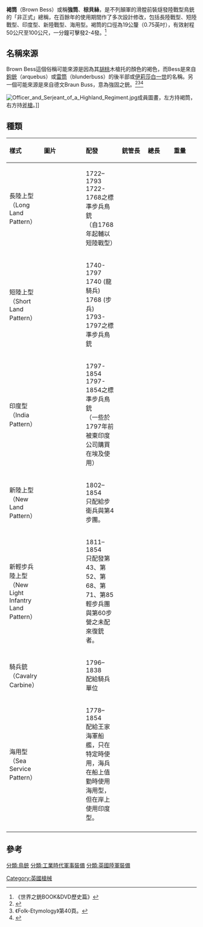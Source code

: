 {{noteTA
|G1=軍事
|G2=長度單位
|G3=Firearms
}}
{{Infobox Weapon|is_ranged=yes
|image=File:British Military Short Land Pattern Musket.jpg
|caption=一把短陸戰型鳥銃
|name=不列顛陸上型鳥銃<br />（British Land Pattern Musket）<br /><small>俗稱：棕貝絲（Brown Bess）</small>
|type=鳥銃
|origin= {{flag|Kingdom of Great Britain}}
|era= [[工業革命|工業革命]]時期
|platform=個人用
|target=人員
|design_date=1722年
|production_date= 1722年—1860年代 （全種類）
|service=不列顛陸軍：1722—1838年
|used_by=[[不列顛帝國|不列顛帝國]]、[[美洲原住民|美洲原住民]]、[[美國|美國]]、[[瑞典|瑞典]]、[[墨西哥|墨西哥]]、[[巴西帝國|巴西帝國]]、祖魯人
|wars=[[北美印第安戰爭|北美印第安戰爭]]、[[奧地利王位繼承戰爭|奧地利王位繼承戰爭]]、[[1745年詹姆斯黨叛亂|1745年詹姆斯黨叛亂]]、[[卡那提克戰爭|卡那提克戰爭]]、[[七年戰爭|七年戰爭]]、[[美國獨立戰爭|美國獨立戰爭]]、{{tsl|en|Australian Frontier Wars|英國殖民澳洲}}、[[拿破崙戰爭|拿破崙戰爭]]、[[1812年戰爭|1812年戰爭]]、[[德克薩斯革命|德克薩斯革命]]（數量有限）、[[第一次英國阿富汗戰爭|第一次英國阿富汗戰爭]]、[[第一次鴉片戰爭|第一次鴉片戰爭]]、[[巴拉圭戰爭|巴拉圭戰爭]]、[[祖魯戰爭|祖魯戰爭]]
|spec_type=Musket
|calibre= {{convert|0.75|in|mm}}
|part_length={{convert|42|in|cm}} {{convert|46|in|cm}}
|cartridge={{convert|0.71|in|mm}}[[彈丸|彈丸]]，為減少火藥垢之影響而縮小。
|feed=前裝
|action=燧發式
|mode= 單發
|rate=約2—4發／分鐘
|velocity= 各型號不同
|range=各型號不同（約50—100碼）
|weight={{convert|10.5|lb|kg}}
|length={{convert|58.5|in|cm}}
|variants=長陸上型、短陸上型、海上型、印度型、新陸上型、新輕步兵陸上型、騎兵用卡賓型
|number= 
}}

'''褐筒'''（Brown Bess）或稱'''強筒'''、'''棕貝絲'''，是不列顛軍的滑膛前裝燧發陸戰型鳥銃的「非正式」總稱，在百餘年的使用期間作了多次設計修改，包括長陸戰型、短陸戰型、印度型、新陸戰型、海用型。褐筒的口徑為19公釐（0.75英吋），有效射程50公尺至100公尺，一分鐘可擊發2-4發。<ref>《世界之銃BOOK&DVD歷史篇》</ref>

==名稱來源==
Brown Bess這個俗稱可能來源是因為其[[胡桃|胡桃]]木槍托的顏色的褐色，而Bess是來自[[鉤銃|鉤銃]]（arquebus）或[[雷筒|雷筒]]（blunderbuss）的後半部或[[伊莉莎白一世_(英格蘭)|伊莉莎白一世]]的名稱。另一個可能來源是來自德文Braun Buss，意為強固之銃。<ref>{{Cite web |url=http://www.historynet.com/brown-bess-musket-the-weapon-that-won-waterloo.htm |author= Jon Guttman | title=Brown Bess Musket: The Weapon That Won Waterloo |accessdate=2014-04-12 | website=HistoryNet.com| archive-date=2013-10-23 |archive-url=https://web.archive.org/web/20131023163934/http://www.historynet.com/brown-bess-musket-the-weapon-that-won-waterloo.htm |dead-url=no }}</ref><ref>《Folk-Etymology》第40頁。</ref><ref>{{Cite web |url=https://www.thoughtco.com/american-revolution-brown-bess-musket-2361240 |title=American Revolution: Brown Bess Musket |access-date=2021-04-17 |archive-date=2021-04-20 |archive-url=https://web.archive.org/web/20210420061213/https://www.thoughtco.com/american-revolution-brown-bess-musket-2361240 |dead-url=no }}</ref>

[[File:Officer_and_Serjeant_of_a_Highland_Regiment.jpg|thumb]]成員圖畫，左方持褐筒，右方持[[斧槍|斧槍]]。]]

==種類==
{| class="wikitable"
|-
! style="text-align:left; width:10%;"|樣式
! style="text-align:left; width:25%;"|圖片
! style="text-align:left; width:20%;"|配發
! style="text-align:left; width:15%;"|銃管長
! style="text-align:left; width:15%;"|總長
! style="text-align:left; width:15%;"|重量
|-
|長陸上型<br>（Long Land Pattern） |||| 1722–1793<br>1722-1768之標準步兵鳥銃<br>（自1768年起輔以短陸戰型）|| {{convert|46|in|cm|adj=on}} || {{convert|62.5|in|cm|adj=on}} || {{convert|10.4|lb|kg}}
|-
|短陸上型<br>（Short Land Pattern）|||| 1740-1797<br>1740 (龍騎兵)<br>1768 (步兵)<br>1793-1797之標準步兵鳥銃 || {{convert|42|in|cm|adj=on}} || {{convert|58.5|in|cm|adj=on}} || {{convert|10.5|lb|kg}}
|-
|印度型<br>（India Pattern） |||| 1797-1854<br>1797-1854之標準步兵鳥銃<br>（一些於1797年前被東印度公司購買在埃及使用）|| {{convert|39|in|cm|adj=on}} || {{convert|55.25|in|cm|adj=on}} || {{convert|9.68|lb|kg}}
|-
|新陸上型<br>（New Land Pattern） |||| 1802–1854<br>只配給步衛兵與第4步團。|| {{convert|39|in|cm|adj=on}} || {{convert|55.5|in|cm|adj=on}} || {{convert|10.06|lb|kg}}
|-
|新輕步兵陸上型<br>（New Light Infantry Land Pattern）|| 
 || 1811–1854<br>只配發第43、第52、第68、第71、第85輕步兵團與第60步營之未配來復銃者。|| {{convert|39|in|cm|adj=on}} || {{convert|55.5|in|cm|adj=on}} || {{convert|10.06|lb|kg}}
|-
|騎兵銃<br>（Cavalry Carbine） |||| 1796–1838<br>配給騎兵單位|| {{convert|26|in|cm|adj=on}} || {{convert|42.5|in|cm|adj=on}} || {{convert|7.37|lb|kg}}
|-
|海用型<br>（Sea Service Pattern）|||| 1778–1854<br>配給王家海軍船艦，只在特定時使用，海兵在船上值勤時使用海用型，但在岸上使用印度型。 || {{convert|37|in|cm|adj=on}} || {{convert|53.5|in|cm|adj=on}} || {{convert|9.00|lb|kg}}
|-
|}

==參考==
{{reflist}}

{{早期火器}}

[[分類:鳥銃|分類:鳥銃]]
[[分類:工業時代軍事裝備|分類:工業時代軍事裝備]]
[[分類:英國陸軍裝備|分類:英國陸軍裝備]]
[[Category:英國槍械|Category:英國槍械]]